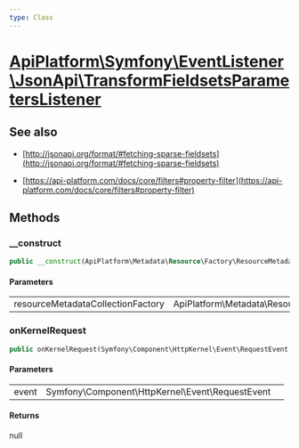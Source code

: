 ```yaml
---
type: Class
---
```


# [ApiPlatform\Symfony\EventListener\JsonApi\TransformFieldsetsParametersListener](/docs/reference/Symfony/EventListener/JsonApi/TransformFieldsetsParametersListener)

## See also
- [http://jsonapi.org/format/#fetching-sparse-fieldsets](http://jsonapi.org/format/#fetching-sparse-fieldsets)

- [https://api-platform.com/docs/core/filters#property-filter](https://api-platform.com/docs/core/filters#property-filter)


## Methods

### __construct



```php
public __construct(ApiPlatform\Metadata\Resource\Factory\ResourceMetadataCollectionFactoryInterface $resourceMetadataCollectionFactory)
```

#### Parameters

<table><tbody>
<tr><td>resourceMetadataCollectionFactory</td><td>ApiPlatform\Metadata\Resource\Factory\ResourceMetadataCollectionFactoryInterface</td><td></td></tr>
</tbody>
</table>

### onKernelRequest



```php
public onKernelRequest(Symfony\Component\HttpKernel\Event\RequestEvent $event): null
```

#### Parameters

<table><tbody>
<tr><td>event</td><td>Symfony\Component\HttpKernel\Event\RequestEvent</td><td></td></tr>
</tbody>
</table>

#### Returns

null
